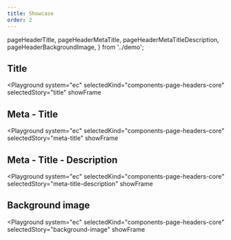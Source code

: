 ```yaml
---
title: Showcase
order: 2
---
```



  pageHeaderTitle,
  pageHeaderMetaTitle,
  pageHeaderMetaTitleDescription,
  pageHeaderBackgroundImage,
} from '../demo';

## Title

<Playground
  system="ec"
  selectedKind="components-page-headers-core"
  selectedStory="title"
  showFrame
>
  <Html markup={pageHeaderTitle} />
</Playground>

## Meta - Title

<Playground
  system="ec"
  selectedKind="components-page-headers-core"
  selectedStory="meta-title"
  showFrame
>
  <Html markup={pageHeaderMetaTitle} />
</Playground>

## Meta - Title - Description

<Playground
  system="ec"
  selectedKind="components-page-headers-core"
  selectedStory="meta-title-description"
  showFrame
>
  <Html markup={pageHeaderMetaTitleDescription} />
</Playground>

## Background image

<Playground
  system="ec"
  selectedKind="components-page-headers-core"
  selectedStory="background-image"
  showFrame
>
  <Html markup={pageHeaderBackgroundImage} />
</Playground>
